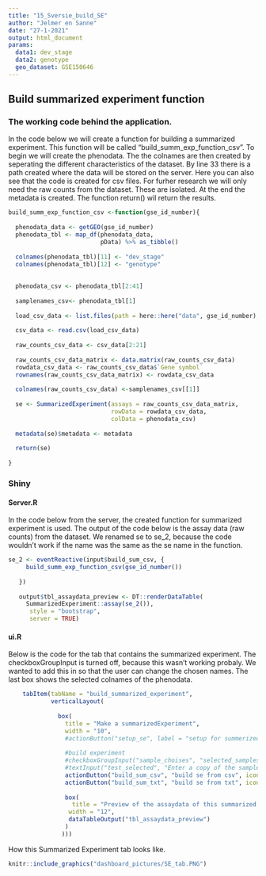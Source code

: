 ```yaml
---
title: "15_Sversie_build_SE"
author: "Jelmer en Sanne"
date: "27-1-2021"
output: html_document
params:
  data1: dev_stage
  data2: genotype
  geo_dataset: GSE150646
---
```





## Build summarized experiment function
### The working code behind the application. 

In the code below we will create a function for building a summarized experiment. This function will be called "build_summ_exp_function_csv". To begin we will create the phenodata. The the colnames are then created by seperating the different characteristics of the dataset. By line 33 there is a path created where the data will be stored on the server. Here you can also see that the code is created for csv files. For furher research we will only need the raw counts from the dataset. These are isolated. At the end the metadata is created. The function return() wil return the results. 


```r
build_summ_exp_function_csv <-function(gse_id_number){
  
  phenodata_data <- getGEO(gse_id_number) 
  phenodata_tbl <- map_df(phenodata_data,
                          pData) %>% as_tibble()
  
  colnames(phenodata_tbl)[11] <- "dev_stage"
  colnames(phenodata_tbl)[12] <- "genotype"
  
  
  phenodata_csv <- phenodata_tbl[2:41]
  
  samplenames_csv<- phenodata_tbl[1]
  
  load_csv_data <- list.files(path = here::here("data", gse_id_number), full.names = TRUE, pattern = ".csv")
  
  csv_data <- read.csv(load_csv_data)
  
  raw_counts_csv_data <- csv_data[2:21]
  
  raw_counts_csv_data_matrix <- data.matrix(raw_counts_csv_data)
  rowdata_csv_data <- raw_counts_csv_data$`Gene symbol`
  rownames(raw_counts_csv_data_matrix) <- rowdata_csv_data
  
  colnames(raw_counts_csv_data) <-samplenames_csv[[1]]
  
  se <- SummarizedExperiment(assays = raw_counts_csv_data_matrix,
                             rowData = rowdata_csv_data,
                             colData = phenodata_csv)
  
  metadata(se)$metadata <- metadata 
  
  return(se)
  
}
```

### Shiny
#### Server.R 

In the code below from the server, the created function for summarized experiment is used. The output of the code below is the assay data (raw counts) from the dataset. We renamed se to se_2, because the code wouldn't work if the name was the same as the se name in the function. 
```r
se_2 <- eventReactive(input$build_sum_csv, {
     build_summ_exp_function_csv(gse_id_number())
      
   })
  
   output$tbl_assaydata_preview <- DT::renderDataTable(
     SummarizedExperiment::assay(se_2()),
      style = "bootstrap",
      server = TRUE)
``` 


#### ui.R

Below is the code for the tab that contains the summarized experiment. The checkboxGroupInput is turned off, because this wasn't working probaly. We wanted to add this in so that the user can change the chosen names. 
The last box shows the selected colnames of the phenodata. 

```r
    tabItem(tabName = "build_summarized_experiment",
            verticalLayout(   
              
              box(
                title = "Make a summarizedExperiment",
                width = "10",
                #actionButton("setup_se", label = "setup for summerizedExperiment", icon("download", lib = "font-awesome")),
                
                #build experiment
                #checkboxGroupInput("sample_choises", "selected_samples"),
                #textInput("test_selected", "Enter a copy of the sample_choises you want to test."),
                actionButton("build_sum_csv", "build se from csv", icon = icon("wrench", lib = "font-awesome")),
                actionButton("build_sum_txt", "build se from txt", icon = icon("wrench", lib = "font-awesome")),
                
                box(
                  title = "Preview of the assaydata of this summarized experiment",
                 width = "12",
                 dataTableOutput("tbl_assaydata_preview")
                )
               )))
```

How this Summarized Experiment tab looks like.
```r
knitr::include_graphics("dashboard_pictures/SE_tab.PNG")
```

